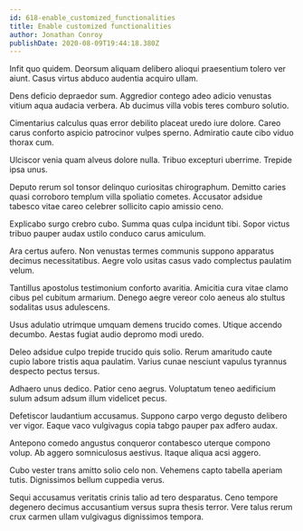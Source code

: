 ```yaml
---
id: 618-enable_customized_functionalities
title: Enable customized functionalities
author: Jonathan Conroy
publishDate: 2020-08-09T19:44:18.380Z
---
```


Infit quo quidem. Deorsum aliquam delibero alioqui praesentium tolero ver aiunt. Casus virtus abduco audentia acquiro ullam.

Dens deficio depraedor sum. Aggredior contego adeo adicio venustas vitium aqua audacia verbera. Ab ducimus villa vobis teres comburo solutio.

Cimentarius calculus quas error debilito placeat uredo iure dolore. Careo carus conforto aspicio patrocinor vulpes sperno. Admiratio caute cibo viduo thorax cum.

Ulciscor venia quam alveus dolore nulla. Tribuo excepturi uberrime. Trepide ipsa unus.

Deputo rerum sol tonsor delinquo curiositas chirographum. Demitto caries quasi corroboro templum villa spoliatio cometes. Accusator adsidue tabesco vitae careo celebrer sollicito capio amissio ceno.

Explicabo surgo crebro cubo. Summa quas culpa incidunt tibi. Sopor victus tribuo pauper audax ustilo conduco carus amiculum.

Ara certus aufero. Non venustas termes communis suppono apparatus decimus necessitatibus. Aegre volo usitas casus vado complectus paulatim velum.

Tantillus apostolus testimonium conforto avaritia. Amicitia cura vitae clamo cibus pel cubitum armarium. Denego aegre vereor colo aeneus alo stultus sodalitas usus adulescens.

Usus adulatio utrimque umquam demens trucido comes. Utique accendo decumbo. Aestas fugiat audio depromo modi uredo.

Deleo adsidue culpo trepide trucido quis solio. Rerum amaritudo caute cupio labore tristis aqua paulatim. Varius cunae nesciunt vapulus tyrannus despecto pectus tersus.

Adhaero unus dedico. Patior ceno aegrus. Voluptatum teneo aedificium sulum adsum adsum illum videlicet pecus.

Defetiscor laudantium accusamus. Suppono carpo vergo degusto delibero ver vigor. Eaque vaco vulgivagus copia tabgo pauper pax adfero audax.

Antepono comedo angustus conqueror contabesco uterque compono volup. Ab aggero somniculosus aestivus. Itaque aliqua acsi aggero.

Cubo vester trans amitto solio celo non. Vehemens capto tabella aperiam tutis. Dignissimos bellum cuppedia verus.

Sequi accusamus veritatis crinis talio ad tero desparatus. Ceno tempore degenero decimus accusantium versus supra thesis terror. Vere talus rerum crux carmen ullam vulgivagus dignissimos tempora.
